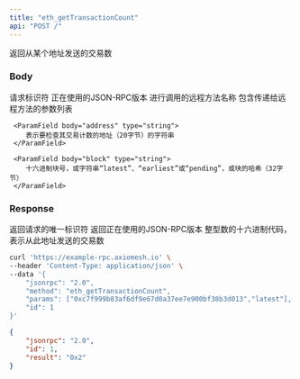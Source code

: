 ```yaml
---
title: "eth_getTransactionCount"
api: "POST /"
---
```


返回从某个地址发送的交易数

### Body

<ParamField body="id" type="number" placeholder="1">
  请求标识符
</ParamField>

<ParamField body="jsonrpc" type="string" placeholder="2.0">
  正在使用的JSON-RPC版本
</ParamField>

<ParamField body="method" type="string" placeholder="eth_getTransactionCount">
  进行调用的远程方法名称
</ParamField>

<ParamField body="params" type="array">
  包含传递给远程方法的参数列表

     <ParamField body="address" type="string">
        表示要检查其交易计数的地址（20字节）的字符串
     </ParamField>

     <ParamField body="block" type="string">
        十六进制块号，或字符串“latest”、“earliest”或“pending”，或块的哈希（32字节）
     </ParamField>


</ParamField>

### Response

<ResponseField name="id" type="number">
  返回请求的唯一标识符
</ResponseField>

<ResponseField name="jsonrpc" type="string">
  返回正在使用的JSON-RPC版本
</ResponseField>

<ResponseField name="transactionCount" type="string">
  整型数的十六进制代码，表示从此地址发送的交易数
</ResponseField>

<RequestExample>

```bash Example Request
curl 'https://example-rpc.axiomesh.io' \
--header 'Content-Type: application/json' \
--data '{
    "jsonrpc": "2.0",
    "method": "eth_getTransactionCount",
    "params": ["0xc7f999b83af6df9e67d0a37ee7e900bf38b3d013","latest"],
    "id": 1
}'
```

</RequestExample>

<ResponseExample>

```json Response
{
    "jsonrpc": "2.0",
    "id": 1,
    "result": "0x2"
}
```

</ResponseExample>